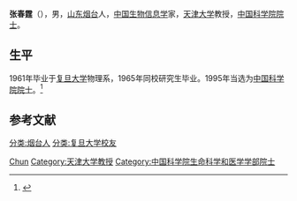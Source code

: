 {{Infobox person
| 姓名     = 张春霆
| 图像     = 
| 图像说明 = 
| 出生日期 = 1936年9月19日
| 出生地   = 
| 死亡日期 = <!-- {{Death date and age|YYYY|MM|DD|YYYY|MM|DD}}（死亡在前，出生在后） -->
| 死亡地   = 
| 国籍     = {{PRC}}
| 籍贯     = [[山东|山东]][[烟台|烟台]]
| 别名     = 
| 知名于   = 
| 职业     = 生物信息学家
| 母校     = [[复旦大学|复旦大学]]
}}

'''张春霆'''（{{bd|1936年|9月19日||}}），男，[[山东|山东]][[烟台|烟台]]人，[[中华人民共和国|中国]][[生物信息学|生物信息学]]家，[[天津大学|天津大学]]教授，[[中国科学院院士|中国科学院院士]]。

== 生平 ==
1961年毕业于[[复旦大学|复旦大学]]物理系，1965年同校研究生毕业。1995年当选为[[中国科学院院士|中国科学院院士]]。<ref>{{Cite web|title=张春霆|url=http://sourcedb.cas.cn/sourcedb_ad_cas/zw2/ysxx/smkxhyxxb/|accessdate=|work=中国科学院学部与院士|archiveurl=https://web.archive.org/web/20131216133759/http://sourcedb.cas.cn/sourcedb_ad_cas/zw2/ysxx/smkxhyxxb/|archivedate=2013-12-16}}</ref>

==参考文献==
{{reflist}}

{{中国科学家小作品}}
{{中国科学院生命科学和医学学部院士}}

{{Authority control}}
{{DEFAULTSORT:Zhang张}}
[[Category:张姓|Chun]]
[[分类:烟台人|分类:烟台人]]
[[分类:复旦大学校友|分类:复旦大学校友]]
[[Category:天津大学教授|Category:天津大学教授]]
[[Category:中国科学院生命科学和医学学部院士|Category:中国科学院生命科学和医学学部院士]]